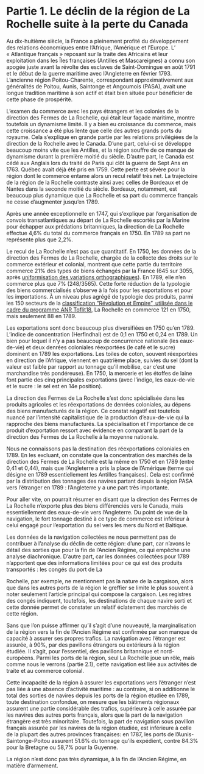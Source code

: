 

# Partie 1. Le déclin de la région de La Rochelle suite à la perte du Canada

<Caller id="viz-principale-partie-1" step={1} />

Au dix-huitième siècle, la France a pleinement profité du développement des relations économiques entre l’Afrique, l’Amérique et l’Europe. L’ « Atlantique français » reposant sur la traite des Africains et leur exploitation dans les Îles françaises (Antilles et Mascareignes) a connu son apogée juste avant la révolte des esclaves de Saint-Domingue en août 1791 et le début de la guerre maritime avec l’Angleterre en février 1793. L’ancienne région Poitou-Charente, correspondant approximativement aux généralités de Poitou, Aunis, Saintonge et Angoumois (PASA), avait une longue tradition maritime à son actif et était bien située pour bénéficier de cette phase de prospérité. 

<Caller id="viz-principale-partie-1" step={2} />

L’examen du commerce avec les pays étrangers et les colonies de la direction des Fermes de La Rochelle, qui était leur façade maritime, montre toutefois un dynamisme limité. Il y a bien eu croissance du commerce, mais cette croissance a été plus lente que celle des autres grands ports du royaume. Cela s’explique en grande partie par les relations privilégiées de la direction de la Rochelle avec le Canada. D’une part, celui-ci se développe beaucoup moins vite que les Antilles, et la région souffre de ce manque de dynamisme durant la première moitié du siècle. D’autre part, le Canada est cédé aux Anglais lors du traité de Paris qui clôt la guerre de Sept Ans en 1763. Québec avait déjà été pris en 1759. Cette perte est sévère pour la région dont le commerce entame alors un recul relatif très net. La trajectoire de la région de la Rochelle contraste ainsi avec celles de Bordeaux et de Nantes dans la seconde moitié du siècle. Bordeaux, notamment, est beaucoup plus dynamique que La Rochelle et sa part du commerce français ne cesse d’augmenter jusqu’en 1789. 

<Caller id="partie-1-evolution-de-la-part-des-echanges-de-la-rochelle-au-xviiie" />

Après une année exceptionnelle en 1747, qui s’explique par l’organisation de convois transatlantiques au départ de La Rochelle escortés par la Marine pour échapper aux prédations britanniques, la direction de La Rochelle effectue 4,6% du total du commerce français en 1750. En 1789 sa part ne représente plus que 2,2%.

<Caller id="viz-principale-partie-1" step={3} />

Le recul de La Rochelle n’est pas que quantitatif. En 1750, les données de la direction des Fermes de La Rochelle, chargée de la collecte des droits sur le commerce extérieur et colonial, montrent que cette partie du territoire commerce 21% des types de biens échangés par la France (645 sur 3055, après <a href="http://toflit18.medialab.sciences-po.fr/%23/classification/browser?kind%3Dproduct%26selected%3Dproduct_orthographic%26selectedParent%3Dproduct_source" target="blank" rel="noopener noreferrer">uniformisation des variations orthographiques</a>). En 1789, elle n’en commerce plus que 7% (248/3565). Cette forte réduction de la typologie des biens commercialisés s’observe à la fois pour les exportations et pour les importations. À un niveau plus agrégé de typologie des produits, parmi les 150 secteurs de la <a href="http://toflit18.medialab.sciences-po.fr/%23/classification/browser?kind%3Dproduct%26selected%3Dproduct_revolutionempire%26selectedParent%3Dproduct_simplification" target="blank" rel="noopener noreferrer">classification ”Révolution et Empire”, utilisée dans le cadre du programme ANR Toflit18</a>, La Rochelle en commerce 121 en 1750, mais seulement 88 en 1789.

Les exportations sont donc beaucoup plus diversifiées en 1750 qu’en 1789. L’indice de concentration (Herfindhal) est de 0,1 en 1750 et 0,24 en 1789. Un bien pour lequel il n’y a pas beaucoup de concurrence nationale (les eaux-de-vie) et deux denrées coloniales réexportées (le café et le sucre) dominent en 1789 les exportations. Les toiles de coton, souvent réexportées en direction de l’Afrique, viennent en quatrième place, suivies du sel (dont la valeur est faible par rapport au tonnage qu’il mobilise, car c’est une marchandise très pondéreuse). En 1750, la mercerie et les étoffes de laine font partie des cinq principales exportations (avec l’indigo, les eaux-de-vie et le sucre : le sel est en 14e position). 

<Caller id="partie-1-produits-importants-pour-la-rochelle" />

La direction des Fermes de La Rochelle s’est donc spécialisée dans les produits agricoles et les réexportations de denrées coloniales, au dépens des biens manufacturés de la région. Ce constat négatif est toutefois nuancé par l’intensité capitalistique de la production d’eaux-de-vie qui la rapproche des biens manufacturés. La spécialisation et l’importance de ce produit d’exportation ressort avec évidence en comparant la part de la direction des Fermes de La Rochelle à la moyenne nationale.

Nous ne connaissons pas la destination des réexportations coloniales en 1789. En les excluant, on constate que la concentration des marchés de la direction des Fermes de La Rochelle est la même en 1750 et en 1789 (entre 0,41 et 0,44), mais que l’Angleterre a pris la place de l’Amérique (terme qui désigne en 1789 essentiellement les Antilles françaises). Cela est confirmé par la distribution des tonnages des navires partant depuis la région PASA vers l’étranger en 1789 : l’Angleterre y a une part très importante.

Pour aller vite, on pourrait résumer en disant que la direction des Fermes de La Rochelle n’exporte plus des biens différenciés vers le Canada, mais essentiellement des eaux-de-vie vers l’Angleterre. Du point de vue de la navigation, le fort tonnage destiné à ce type de commerce est inférieur à celui engagé pour l’exportation du sel vers les mers du Nord et Baltique.

Les données de la navigation collectées ne nous permettent pas de contribuer à l’analyse du déclin de cette région: d’une part, car n’avons le détail des sorties que pour la fin de l’Ancien Régime, ce qui empêche une analyse diachronique. D’autre part, car les données collectées pour 1789 n’apportent que des informations limitées pour ce qui est des produits transportés : les congés du port de La 

Rochelle, par exemple, ne mentionnent pas la nature de la cargaison, alors que dans les autres ports de la région le greffier se limite le plus souvent à noter seulement l’article principal qui compose la cargaison. Les registres des congés indiquent, toutefois, les destinations de chaque navire sorti et cette donnée permet de constater un relatif éclatement des marchés de cette région. 

<Caller id="partie-1-ports-destinations" />

Sans que l’on puisse affirmer qu’il s’agit d’une nouveauté, la marginalisation de la région vers la fin de l’Ancien Régime est confirmée par son manque de capacité à assurer ses propres trafics. La navigation avec l’étranger est assurée, à 90%, par des pavillons étrangers ou extérieurs à la région étudiée. Il s’agit, pour l’essentiel, des pavillons britannique et nord-européens. Parmi les ports de la région, seul La Rochelle joue un rôle, mais comme nous le verrons (partie 2.1), cette navigation est liée aux activités de traite et au commerce colonial. 

<Caller id="partie-1-ports-dattache-vers-etranger" />

Cette incapacité de la région à assurer les exportations vers l’étranger n’est pas liée à une absence d’activité maritime : au contraire, si on additionne le total des sorties de navires depuis les ports de la région étudiée en 1789, toute destination confondue, on mesure que les bâtiments régionaux assurent une partie considérable des trafics, supérieure à celle assurée par les navires des autres ports français, alors que la part de la navigation étrangère est très minoritaire. Toutefois, la part de navigation sous pavillon français assurée par les navires de la région étudiée, est inférieure à celle de la plupart des autres provinces françaises: en 1787, les ports de l’Aunis-Saintonge-Poitou assurent 51.6% du tonnage qu’ils expédient, contre 84.3% pour la Bretagne ou 58,7% pour la Guyenne. 

<Caller id="partie-1-ports-dattache" />

La région n’est donc pas très dynamique, à la fin de l’Ancien Régime, en matière d’armement.


